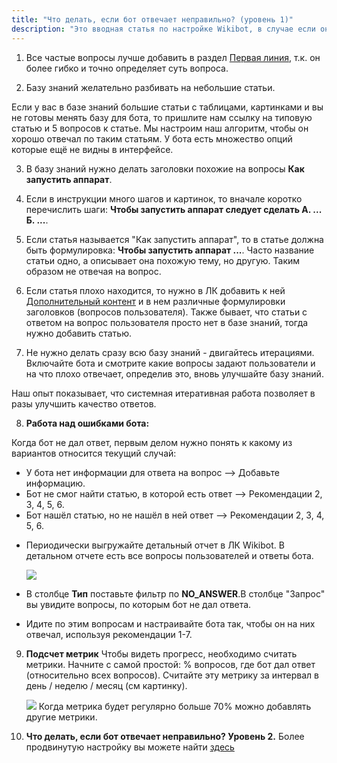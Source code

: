 ---
title: "Что делать, если бот отвечает неправильно? (уровень 1)"
description: "Это вводная статья по настройке Wikibot, в случае если он не находит ответ в базе знаний. В статье собраны рекомендации, соблюдая которые, вы существенно улучшите качество ответов бота."
---

1. Все частые вопросы лучше добавить в раздел [Первая линия](/lk/learn#vopros-otvet), т.к. он более гибко и точно определяет суть вопроса.

2. Базу знаний желательно разбивать на небольшие статьи.

Если у вас в базе знаний большие статьи с таблицами, картинками и вы не готовы менять базу для бота, то пришлите нам ссылку на типовую статью и 5 вопросов к статье.
Мы настроим наш алгоритм, чтобы он хорошо отвечал по таким статьям. У бота есть множество опций которые ещё не видны в интерфейсе.

3. В базу знаний нужно делать заголовки похожие на вопросы **Как запустить аппарат**.

4. Если в инструкции много шагов и картинок, то вначале коротко перечислить шаги: **Чтобы запустить аппарат следует сделать А. ... Б. ...**.

5. Если статья называется "Как запустить аппарат", то в статье должна быть формулировка: **Чтобы запустить аппарат ...**. Часто название статьи одно, а описывает она похожую тему, но другую. Таким образом не отвечая на вопрос.

6. Если статья плохо находится, то нужно в ЛК добавить к ней [Дополнительный контент](/lk/learn#dopolnitelniy-kontent) и в нем различные формулировки заголовков (вопросов пользователя). Также бывает, что статьи с ответом на вопрос пользователя просто нет в базе знаний, тогда нужно добавить статью.

7. Не нужно делать сразу всю базу знаний - двигайтесь итерациями. Включайте бота и смотрите какие вопросы задают пользователи и на что плохо отвечает, определив это, вновь улучшайте базу знаний.

<Note>
  Наш опыт показывает, что системная итеративная работа позволяет в разы
  улучшить качество ответов.
</Note>

8. **Работа над ошибками бота:**

<Note>
  Когда бот не дал ответ, первым делом нужно понять к какому из вариантов
  относится текущий случай:

- У бота нет информации для ответа на вопрос -->
  Добавьте информацию.
- Бот не смог найти статью, в которой есть ответ -->
  Рекомендации 2, 3, 4, 5, 6.
- Бот нашёл статью, но не нашёл в ней ответ -->
  Рекомендации 2, 3, 4, 5, 6.
</Note>

- Периодически выгружайте детальный отчет в ЛК Wikibot. В детальном отчете есть все вопросы пользователей и ответы бота.

  <img src="/images/guides-bot-doesnt-report.jpg" />

- В столбце **Тип** поставьте
  фильтр по **NO_ANSWER**.В столбце "Запрос" вы увидите вопросы, по которым бот не
  дал ответа.
- Идите по этим вопросам и настраивайте бота так, чтобы он на них
  отвечал, используя рекомендации 1-7.

9. **Подсчет метрик**
   Чтобы видеть прогресс, необходимо считать метрики. Начните с самой простой: % вопросов, где бот дал ответ (относительно всех вопросов). Считайте эту метрику за интервал в день / неделю / месяц (см картинку).

   <img src="/images/guides-bot-doesnt-summary-report.jpg" />
   Когда метрика будет регулярно больше 70% можно добавлять другие метрики.

10. **Что делать, если бот отвечает неправильно? Уровень 2.**
    Более продвинутую настройку вы можете найти [здесь](/guides/bot-doesnt-answer-2)
